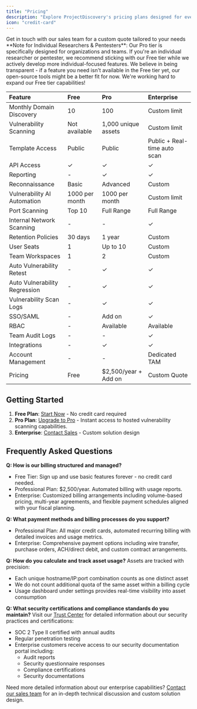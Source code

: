 ```yaml
---
title: "Pricing"
description: "Explore ProjectDiscovery's pricing plans designed for every security team"
icon: "credit-card"
---
```


<CardGroup cols={1}>
  <Card title="Request Quote" icon="arrow-right" href="https://projectdiscovery.io/request-demo">
    Get in touch with our sales team for a custom quote tailored to your needs
  </Card>
</CardGroup>

<Info>
**Note for Individual Researchers & Pentesters**: 
Our Pro tier is specifically designed for organizations and teams. If you're an individual researcher or pentester, we recommend sticking with our Free tier while we actively develop more individual-focused features. We believe in being transparent - if a feature you need isn't available in the Free tier yet, our open-source tools might be a better fit for now. We're working hard to expand our Free tier capabilities!
</Info>

| Feature | Free | Pro | Enterprise |
|:--------|:-----|:----|:-----------|
| Monthly Domain Discovery | 10 | 100 | Custom limit |
| Vulnerability Scanning | Not available | 1,000 unique assets | Custom limit |
| Template Access | Public | Public | Public + Real-time auto scan |
| API Access | ✓ | ✓ | ✓ |
| Reporting | - | ✓ | ✓ |
| Reconnaissance | Basic | Advanced | Custom |
| Vulnerability AI Automation | 1000 per month | 1000 per month | Custom limit |
| Port Scanning | Top 10 | Full Range | Full Range |
| Internal Network Scanning | - | - | ✓ |
| Retention Policies | 30 days | 1 year | Custom |
| User Seats | 1 | Up to 10 | Custom |
| Team Workspaces | 1 | 2 | Custom |
| Auto Vulnerability Retest | - | ✓ | ✓ |
| Auto Vulnerability Regression | - | ✓ | ✓ |
| Vulnerability Scan Logs | - | ✓ | ✓ |
| SSO/SAML | - | Add on | ✓ |
| RBAC | - | Available | Available |
| Team Audit Logs | - | - | ✓ |
| Integrations | - | ✓ | ✓ |
| Account Management | - | - | Dedicated TAM |
| Pricing | Free | $2,500/year + Add on | Custom Quote |


## Getting Started

1. **Free Plan**: [Start Now](https://cloud.projectdiscovery.io) - No credit card required
2. **Pro Plan**: [Upgrade to Pro](https://cloud.projectdiscovery.io/billing) - Instant access to hosted vulnerability scanning capabilities.
3. **Enterprise**: [Contact Sales](https://projectdiscovery.io/request-demo) - Custom solution design

## Frequently Asked Questions

**Q: How is our billing structured and managed?**
- Free Tier: Sign up and use basic features forever - no credit card needed.
- Professional Plan: $2,500/year. Automated billing with usage reports.
- Enterprise: Customized billing arrangements including volume-based pricing, multi-year agreements, and flexible payment schedules aligned with your fiscal planning.

**Q: What payment methods and billing processes do you support?**
- Professional Plan: All major credit cards, automated recurring billing with detailed invoices and usage metrics.
- Enterprise: Comprehensive payment options including wire transfer, purchase orders, ACH/direct debit, and custom contract arrangements.

**Q: How do you calculate and track asset usage?**
Assets are tracked with precision:
- Each unique hostname/IP:port combination counts as one distinct asset
- We do not count additional quota of the same asset within a billing cycle
- Usage dashboard under settings provides real-time visibility into asset consumption

**Q: What security certifications and compliance standards do you maintain?**
Visit our [Trust Center](https://security.projectdiscovery.io/) for detailed information about our security practices and certifications:
- SOC 2 Type II certified with annual audits
- Regular penetration testing
- Enterprise customers receive access to our security documentation portal including:
  - Audit reports
  - Security questionnaire responses
  - Compliance certifications
  - Security documentations

Need more detailed information about our enterprise capabilities? [Contact our sales team](https://projectdiscovery.io/request-demo) for an in-depth technical discussion and custom solution design.